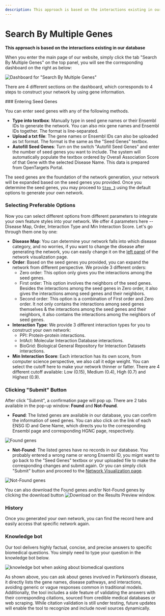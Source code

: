 ```yaml
---
description: This approach is based on the interactions existing in our database
---
```


# Search By Multiple Genes

**This approach is based on the interactions existing in our database**

When you enter the main page of our website, simply click the tab "Search By Multiple Genes" on the top panel, you will see the corresponding dashboard on the right as below:

![Dashboard for "Search By Multiple Genes"](../../../public/image/docs/dashboard-search-by-multiple-genes.png)

There are 4 different sections on the dashboard, which corresponds to 4 steps to construct your network by using gene information.&#x20;

<Steps>
### Entering Seed Genes

You can enter seed genes with any of the following methods.&#x20;

* **Type into textbox**: Manually type in seed gene names or their Ensembl IDs to generate the network. You can also mix gene names and Ensembl IDs together. The format is line-separated.
* **Upload a txt file**: The gene names or Ensembl IDs can also be uploaded as txt format. The format is the same as the "Seed Genes" textbox.
* **Autofill Seed Genes**: Turn on the switch "Autofill Seed Genes" and enter the number of seed genes you want to include. The system will automatically populate the textbox ordered by Overall Association Score of that Gene with the selected Disease Name. This data is prepared from OpenTargets Portal.

The seed genes are the foundation of the network generation, your network will be expanded based on the seed genes you provided. Once you determine the seed genes, you may proceed to [`Step 3`](search-by-multiple-genes.mdx#clicking-submit-button) using the default options to generate your own network.

### Selecting Preferable Options

Now you can select different options from different parameters to integrate your own feature styles into your network. We offer 4 parameters here -- Disease Map, Order, Interaction Type and Min Interaction Score. Let's go through them one by one:

* **Disease Map**: You can determine your network falls into which disease category, and no worries, if you want to change the disease after generating the network, you can easily change it on the [left panel](../network-visualization/left-panel.mdx) of the network visualization page.&#x20;
* **Order**: Based on the seed genes you provided, you can expand the network from different perspective. We provide 3 different orders:
  * Zero order: This option only gives you the interactions among the seed genes.
  * First order: This option involves the neighbors of the seed genes. Besides the interactions among the seed genes in Zero order, it also gives the interactions among seed genes and their neighbors.
  * Second order: This option is a combination of First order and Zero order. It not only contains the interactions among seed genes themselves & the interactions among the seed genes and their neighbors, it also contains the interactions among the neighbors of seed genes.
* **Interaction Type**: We provide 3 different interaction types for you to construct your own network:
  * PPI: Protein-protein interactions.
  * IntAct: Molecular Interaction Database interactions.
  * BioGrid: Biological General Repository for Interaction Datasets interactions.
* **Min Interaction Score**: Each interaction has its own score, from computer science perspective, we also call it edge weight. You can select the cutoff here to make your network thinner or fatter. There are 4 different cutoff available: Low (0.15), Medium (0.4), High (0.7) and Highest (0.9).

### Clicking "Submit" Button

After click "Submit", a confirmation page will pop up. There are 2 tabs available in the pop-up window: **Found** and **Not-Found**.

* **Found**: The listed genes are available in our database, you can confirm the information of seed genes. You can also click on the link of each ENSG ID and Gene Name, which directs you to the corresponding Ensembl page and corresponding HGNC page, respectively.

![Found genes](../../../public/image/docs/found-genes.png)

* **Not-Found**: The listed genes have no records in our database. You probably entered a wrong name or wrong Ensembl ID, you mignt want to go back to the "Seed Genes" textbox or your uploaded file to make the corresponding changes and submit again. Or you can simply click "Submit" button and proceed to the [Network Visualization page](../network-visualization/).

![Not-Found genes](../../../public/image/docs/not-found-genes.png)

You can also download the Found genes and/or Not-Found genes by clicking the download button <Image width={30} height={30} src="/image/docs/download-button.png" alt="Download" className="inline aspect-square"/> on the Results Preview window.

### History

Once you generated your own network, you can find the record here and easily access that specific network again.
</Steps>

### Knowledge bot

Our tool delivers highly factual, concise, and precise answers to specific biomedical questions. You simply need to type your question in the knowledge bot below.&#x20;

![knowledge bot when asking about biomedical questions](../../../public/image/docs/knowledge-bot.png)

As shown above, you can ask about genes involved in Parkinson’s disease, it directly lists the gene names, disease pathways, and interactions, avoiding generic or vague responses common in traditional models. Additionally, the tool includes a side feature of validating the answers with their corresponding citations, sourced from credible medical databases or web scraping. While citation validation is still under testing, future updates will enable the tool to recognize and include novel sources dynamically.&#x20;